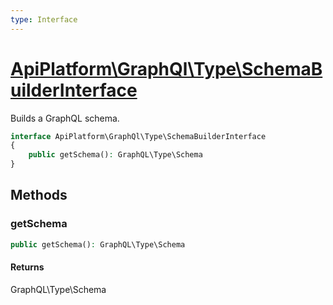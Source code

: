```yaml
---
type: Interface
---
```


# [ApiPlatform\GraphQl\Type\SchemaBuilderInterface](/docs/reference/GraphQl/Type/SchemaBuilderInterface)

Builds a GraphQL schema.


```php
interface ApiPlatform\GraphQl\Type\SchemaBuilderInterface
{
    public getSchema(): GraphQL\Type\Schema
}
```
## Methods

### getSchema



```php
public getSchema(): GraphQL\Type\Schema
```

#### Returns

GraphQL\Type\Schema
